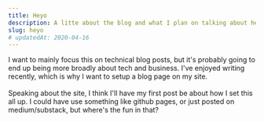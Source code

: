 ```yaml
---
title: Heyo
description: A litte about the blog and what I plan on talking about here 
slug: heyo
# updatedAt: 2020-04-16
---
```

I want to mainly focus this on technical blog posts, but it's probably going to end up being more broadly about tech and business. I've enjoyed writing recently, which is why I want to setup a blog page on my site. <br/><br/>
Speaking about the site, I think I'll have my first post be about how I set this all up. I could have use something like github pages, or just posted on medium/substack, but where's the fun in that?